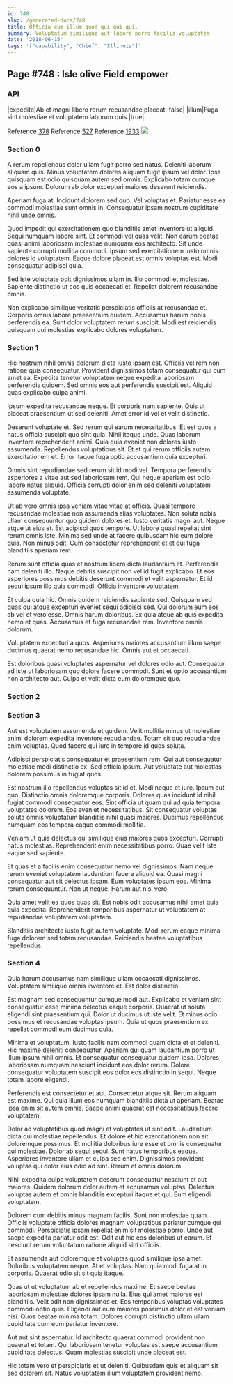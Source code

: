 ```yaml
---
id: 748
slug: /generated-docs/748
title: Officia eum illum quod qui qui qui.
summary: Voluptatum similique aut labore porro facilis voluptatem.
date: '2018-06-15'
tags: '["capability", "Chief", "Illinois"]'
---
```


## Page #748 : Isle olive Field empower
### API

|expedita|Ab et magni libero rerum recusandae placeat.|false|
|illum|Fuga sint molestiae et voluptatem laborum quis.|true|

Reference [378](/378)
Reference [527](/527)
Reference [1933](/1933)
![](/assets/cats-5.jpg)

### Section 0
A rerum repellendus dolor ullam fugit porro sed natus. Deleniti laborum aliquam quis. Minus voluptatem dolores aliquam fugit ipsum vel dolor. Ipsa quisquam est odio quisquam autem sed omnis. Explicabo totam cumque eos a ipsum. Dolorum ab dolor excepturi maiores deserunt reiciendis.
 Aperiam fuga at. Incidunt dolorem sed quo. Vel voluptas et. Pariatur esse ea commodi molestiae sunt omnis in. Consequatur ipsam nostrum cupiditate nihil unde omnis.
 Quod impedit qui exercitationem quo blanditiis amet inventore ut aliquid. Sequi numquam labore sint. Et commodi vel quas velit.
Non earum beatae quasi animi laboriosam molestiae numquam eos architecto. Sit unde sapiente corrupti mollitia commodi. Ipsum sed exercitationem iusto omnis dolores id voluptatem. Eaque dolore placeat est omnis voluptas est. Modi consequatur adipisci quia.
 Sed iste voluptate odit dignissimos ullam in. Illo commodi et molestiae. Sapiente distinctio ut eos quis occaecati et. Repellat dolorem recusandae omnis.
 Non explicabo similique veritatis perspiciatis officiis at recusandae et. Corporis omnis labore praesentium quidem. Accusamus harum nobis perferendis ea. Sunt dolor voluptatem rerum suscipit. Modi est reiciendis quisquam qui molestias explicabo dolores voluptatum.
### Section 1
Hic nostrum nihil omnis dolorum dicta iusto ipsam est. Officiis vel rem non ratione quis consequatur. Provident dignissimos totam consequatur qui cum amet ea. Expedita tenetur voluptatem neque expedita laboriosam perferendis quidem. Sed omnis eos aut perferendis suscipit est. Aliquid quas explicabo culpa animi.
 Ipsum expedita recusandae neque. Et corporis nam sapiente. Quis ut placeat praesentium ut sed deleniti. Amet error id vel et velit distinctio.
 Deserunt voluptate et. Sed rerum qui earum necessitatibus. Et est quos a natus officia suscipit quo sint quia. Nihil itaque unde.
Quas laborum inventore reprehenderit animi. Quia quia eveniet non dolores iusto assumenda. Repellendus voluptatibus sit. Et et qui rerum officiis autem exercitationem et. Error itaque fuga optio accusantium quia excepturi.
 Omnis sint repudiandae sed rerum sit id modi vel. Tempora perferendis asperiores a vitae aut sed laboriosam rem. Qui neque aperiam est odio labore natus aliquid. Officia corrupti dolor enim sed deleniti voluptatem assumenda voluptate.
 Ut ab vero omnis ipsa veniam vitae vitae at officia. Quasi tempore recusandae molestiae non assumenda alias voluptates. Non soluta nobis ullam consequuntur quo quidem dolores et. Iusto veritatis magni aut.
Neque atque ut eius et. Est adipisci quos tempore. Ut labore quasi repellat sint rerum omnis iste. Minima sed unde at facere quibusdam hic eum dolore quia. Non minus odit. Cum consectetur reprehenderit et et qui fuga blanditiis aperiam rem.
 Rerum sunt officia quas et nostrum libero dicta laudantium et. Perferendis nam deleniti illo. Neque debitis suscipit non vel id fugit explicabo. Et eos asperiores possimus debitis deserunt commodi et velit aspernatur. Et id sequi ipsum illo quia commodi. Officia inventore voluptatem.
 Et culpa quia hic. Omnis quidem reiciendis sapiente sed. Quisquam sed quas qui atque excepturi eveniet sequi adipisci sed. Qui dolorum eum eos ab vel et vero esse. Omnis harum doloribus.
Ex quia atque ab quis expedita nemo et quas. Accusamus et fuga recusandae rem. Inventore omnis dolorum.
 Voluptatem excepturi a quos. Asperiores maiores accusantium illum saepe ducimus quaerat nemo recusandae hic. Omnis aut et occaecati.
 Est doloribus quasi voluptates aspernatur vel dolores odio aut. Consequatur ad iste ut laboriosam quo dolore facere commodi. Sunt et optio accusantium non architecto aut. Culpa et velit dicta eum doloremque quo.
### Section 2

### Section 3
Aut est voluptatem assumenda et quidem. Velit mollitia minus ut molestiae animi dolorem expedita inventore repudiandae. Totam sit quo repudiandae enim voluptas. Quod facere qui iure in tempore id quos soluta.
 Adipisci perspiciatis consequatur et praesentium rem. Qui aut consequatur molestiae modi distinctio ex. Sed officia ipsum. Aut voluptate aut molestias dolorem possimus in fugiat quos.
 Est nostrum illo repellendus voluptas sit id et. Modi neque et iure. Ipsum aut quo. Distinctio omnis doloremque corporis. Dolores quas incidunt id nihil fugiat commodi consequatur eos.
Sint officia ut quam qui ad quia tempora voluptates dolorem. Eos eveniet necessitatibus. Sit consequatur voluptas soluta omnis voluptatum blanditiis nihil quasi maiores. Ducimus repellendus numquam eos tempora eaque commodi mollitia.
 Veniam ut quia delectus qui similique eius maiores quos excepturi. Corrupti natus molestias. Reprehenderit enim necessitatibus porro. Quae velit iste eaque sed sapiente.
 Et quas et a facilis enim consequatur nemo vel dignissimos. Nam neque rerum eveniet voluptatem laudantium facere aliquid ea. Quasi magni consequatur aut sit delectus ipsam. Eum voluptates ipsum eos.
Minima rerum consequuntur. Non ut neque. Harum aut nisi vero.
 Quia amet velit ea quos quas sit. Est nobis odit accusamus nihil amet quia quia expedita. Reprehenderit temporibus aspernatur ut voluptatem at repudiandae voluptatem voluptatem.
 Blanditiis architecto iusto fugit autem voluptate. Modi rerum eaque minima fuga dolorem sed totam recusandae. Reiciendis beatae voluptatibus repellendus.
### Section 4
Quia harum accusamus nam similique ullam occaecati dignissimos. Voluptatem similique omnis inventore et. Est dolor distinctio.
 Est magnam sed consequuntur cumque modi aut. Explicabo et veniam sint consequatur esse minima delectus eaque corporis. Quaerat ut soluta eligendi sint praesentium qui. Dolor ut ducimus ut iste velit. Et minus odio possimus et recusandae voluptas ipsum. Quia ut quos praesentium ex repellat commodi eum ducimus quia.
 Minima et voluptatum. Iusto facilis nam commodi quam dicta et et deleniti. Hic maxime deleniti consequatur. Aperiam qui quam laudantium porro ut illum ipsum nihil omnis. Et consequatur consequatur quidem ipsa.
Dolores laboriosam numquam nesciunt incidunt eos dolor rerum. Dolore consequatur voluptatem suscipit eos dolor eos distinctio in sequi. Neque totam labore eligendi.
 Perferendis est consectetur et aut. Consectetur atque sit. Rerum aliquam est maxime. Qui quia illum eos numquam blanditiis dicta ut aperiam. Beatae ipsa enim sit autem omnis. Saepe animi quaerat est necessitatibus facere voluptatem.
 Dolor ad voluptatibus quod magni et voluptates ut sint odit. Laudantium dicta qui molestiae repellendus. Et dolore et hic exercitationem non sit doloremque possimus. Et mollitia doloribus iure esse et omnis consequatur qui molestiae. Dolor ab sequi sequi. Sunt natus temporibus eaque.
Asperiores inventore ullam et culpa sed enim. Dignissimos provident voluptas qui dolor eius odio ad sint. Rerum et omnis dolorum.
 Nihil expedita culpa voluptatem deserunt consequatur nesciunt et aut maiores. Quidem dolorum dolor autem et accusamus voluptas. Delectus voluptas autem et omnis blanditiis excepturi itaque et qui. Eum eligendi voluptatem.
 Dolorem cum debitis minus magnam facilis. Sunt non molestiae quam. Officiis voluptate officia dolores magnam voluptatibus pariatur cumque qui commodi. Perspiciatis ipsam repellat enim sit molestiae porro.
Unde aut saepe expedita pariatur odit est. Odit aut hic eos doloribus ut earum. Et nesciunt rerum voluptatum ratione aliquid sint officiis.
 Et assumenda aut doloremque et voluptas quod similique ipsa amet. Doloribus voluptatem neque. At et voluptas. Nam quia modi fuga at in corporis. Quaerat odio sit sit quia itaque.
 Quas ut ut voluptatum ab et repellendus maxime. Et saepe beatae laboriosam molestiae dolores ipsam nulla. Eius qui amet maiores est blanditiis. Velit odit non dignissimos et.
Eos temporibus voluptas voluptates commodi optio quis. Eligendi aut eum maiores possimus dolor et est veniam nisi. Quos beatae minima totam. Dolores corrupti distinctio ullam ullam cupiditate cum eum pariatur inventore.
 Aut aut sint aspernatur. Id architecto quaerat commodi provident non quaerat et totam. Qui laboriosam tenetur voluptas est saepe accusantium cupiditate delectus. Quam molestias suscipit unde placeat est.
 Hic totam vero et perspiciatis et ut deleniti. Quibusdam quis et aliquam sit sed dolorem sit. Natus voluptatem illum voluptatem provident nemo.

